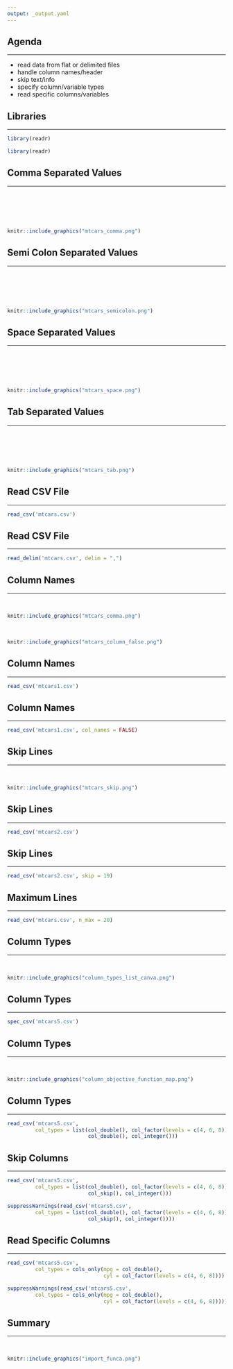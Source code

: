 ```yaml
---
output: _output.yaml
---
```


## {data-background="import.png"}

## Agenda

<hr>

- read data from flat or delimited files
- handle column names/header
- skip text/info 
- specify column/variable types
- read specific columns/variables 

## Libraries

<hr>

```r
library(readr)
```

```r
library(readr)
```

## Comma Separated Values

<hr>

<br>
<br>
<br>
<br>

```r
knitr::include_graphics("mtcars_comma.png")
```

## Semi Colon Separated Values

<hr>

<br>
<br>
<br>
<br>

```r
knitr::include_graphics("mtcars_semicolon.png")
```

## Space Separated Values

<hr>

<br>
<br>
<br>
<br>

```r
knitr::include_graphics("mtcars_space.png")
```

## Tab Separated Values

<hr>

<br>
<br>
<br>
<br>

```r
knitr::include_graphics("mtcars_tab.png")
```

## Read CSV File

<hr>

```r
read_csv('mtcars.csv')
```

## Read CSV File

<hr>

```r
read_delim('mtcars.csv', delim = ",")
```

## Column Names

<hr>

<br>

```r
knitr::include_graphics("mtcars_comma.png")
```

<br>

```r
knitr::include_graphics("mtcars_column_false.png")
```

## Column Names 

<hr>

```r
read_csv('mtcars1.csv')
```

## Column Names 

<hr>

```r
read_csv('mtcars1.csv', col_names = FALSE)
```

## Skip Lines

<hr>

<br>

```r
knitr::include_graphics("mtcars_skip.png")
```

## Skip Lines 

<hr>

```r
read_csv('mtcars2.csv')
```

## Skip Lines 

<hr>

```r
read_csv('mtcars2.csv', skip = 19)
```

## Maximum Lines 

<hr>

```r
read_csv('mtcars.csv', n_max = 20)
```

## Column Types

<hr>

<br>

```r
knitr::include_graphics("column_types_list_canva.png")
```

## Column Types

<hr>

```r
spec_csv('mtcars5.csv')
```

## Column Types

<hr>

<br>

```r
knitr::include_graphics("column_objective_function_map.png")
```

## Column Types 

<hr>

```r
read_csv('mtcars5.csv', 
         col_types = list(col_double(), col_factor(levels = c(4, 6, 8)),
                          col_double(), col_integer()))
```

## Skip Columns

<hr>

```r
read_csv('mtcars5.csv', 
         col_types = list(col_double(), col_factor(levels = c(4, 6, 8)),
                          col_skip(), col_integer()))
```

```r
suppressWarnings(read_csv('mtcars5.csv', 
         col_types = list(col_double(), col_factor(levels = c(4, 6, 8)),
                          col_skip(), col_integer())))
```


## Read Specific Columns 

<hr>

```r
read_csv('mtcars5.csv', 
         col_types = cols_only(mpg = col_double(), 
                               cyl = col_factor(levels = c(4, 6, 8))))
```


```r
suppressWarnings(read_csv('mtcars5.csv', 
         col_types = cols_only(mpg = col_double(), 
                               cyl = col_factor(levels = c(4, 6, 8)))))
```

## Summary

<hr>

<br>

```r
knitr::include_graphics("import_funca.png")
```

## {data-background="thankyou.png"}
